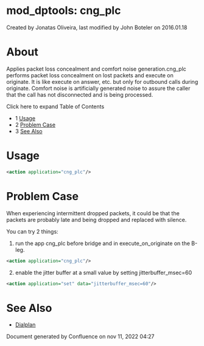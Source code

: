 
# mod_dptools: cng_plc 

 Created by  Jonatas Oliveira, last modified by  John Boteler on 2016.01.18

# About

Applies packet loss concealment and comfort noise generation.cng\_plc performs packet loss concealment on lost packets and execute on originate. It is like execute on answer, etc. but only for outbound calls during originate. Comfort noise is artificially generated noise to assure the caller that the call has not disconnected and is being processed.

Click here to expand Table of Contents

* 1 [Usage](#usage)
* 2 [Problem Case](#problem-case)
* 3 [See Also](#see-also)

# Usage

```xml
<action application="cng_plc"/>
```

# Problem Case

When experiencing intermittent dropped packets, it could be that the packets are probably late and being dropped and replaced with silence.

You can try 2 things:

1. run the app cng\_plc before bridge and in execute\_on\_originate on the B-leg.  
```xml  
<action application="cng_plc"/>  
```
2. enable the jitter buffer at a small value by setting jitterbuffer\_msec=60  
```xml  
<action application="set" data="jitterbuffer_msec=60"/>  
```

# See Also

* [Dialplan](../../Dialplan/index.mdx#0-about)

Document generated by Confluence on nov 11, 2022 04:27
